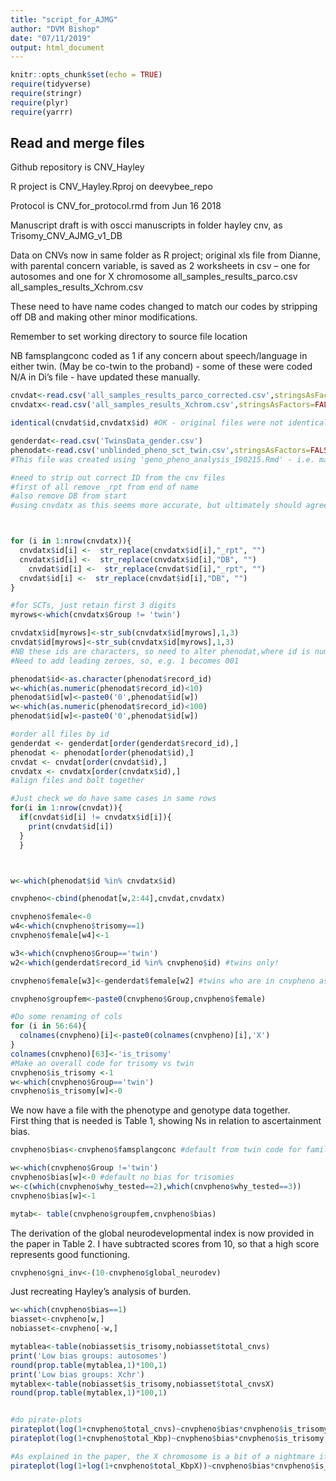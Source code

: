 ```yaml
---
title: "script_for_AJMG"
author: "DVM Bishop"
date: "07/11/2019"
output: html_document
---
```


```r
knitr::opts_chunk$set(echo = TRUE)
require(tidyverse)
require(stringr)
require(plyr)
require(yarrr)
```

## Read and merge files

Github repository is CNV_Hayley

R project is CNV_Hayley.Rproj on deevybee_repo

Protocol is CNV_for_protocol.rmd from Jun 16 2018

Manuscript draft is with oscci manuscripts in folder hayley cnv, as Trisomy_CNV_AJMG_v1_DB 

Data on CNVs now in same folder as R project; original xls file from Dianne, with parental concern variable, is saved as 2 worksheets in csv – one for autosomes and one for X chromosome
all_samples_results_parco.csv
all_samples_results_Xchrom.csv

These need to have name codes changed to match our codes by stripping off DB and making other minor modifications.

Remember to set working directory to source file location

NB famsplangconc coded as 1 if any concern about speech/language in either twin. (May be co-twin to the proband) - some of these were coded N/A in Di's file - have updated these manually.


```r
cnvdat<-read.csv('all_samples_results_parco_corrected.csv',stringsAsFactors=FALSE)
cnvdatx<-read.csv('all_samples_results_Xchrom.csv',stringsAsFactors=FALSE)

identical(cnvdat$id,cnvdatx$id) #OK - original files were not identical- found mismatch

genderdat<-read.csv('TwinsData_gender.csv')
phenodat<-read.csv('unblinded_pheno_sct_twin.csv',stringsAsFactors=FALSE)
#This file was created using 'geno_pheno_analysis_190215.Rmd' - i.e. main script for Newbury et al paper. In that script, IDs are blinded, but here we need to match up with CNV data, so retain the codes.

#need to strip out correct ID from the cnv files
#first of all remove _rpt from end of name
#also remove DB from start
#using cnvdatx as this seems more accurate, but ultimately should agree with cnvdat



for (i in 1:nrow(cnvdatx)){
  cnvdatx$id[i] <-  str_replace(cnvdatx$id[i],"_rpt", "")
  cnvdatx$id[i] <-  str_replace(cnvdatx$id[i],"DB", "")
    cnvdat$id[i] <-  str_replace(cnvdat$id[i],"_rpt", "")
  cnvdat$id[i] <-  str_replace(cnvdat$id[i],"DB", "")
}

#for SCTs, just retain first 3 digits
myrows<-which(cnvdatx$Group != 'twin')

cnvdatx$id[myrows]<-str_sub(cnvdatx$id[myrows],1,3)
cnvdat$id[myrows]<-str_sub(cnvdatx$id[myrows],1,3)
#NB these ids are characters, so need to alter phenodat,where id is numeric
#Need to add leading zeroes, so, e.g. 1 becomes 001

phenodat$id<-as.character(phenodat$record_id)
w<-which(as.numeric(phenodat$record_id)<10)
phenodat$id[w]<-paste0('0',phenodat$id[w])
w<-which(as.numeric(phenodat$record_id)<100)
phenodat$id[w]<-paste0('0',phenodat$id[w])

#order all files by id
genderdat <- genderdat[order(genderdat$record_id),] 
phenodat <- phenodat[order(phenodat$id),] 
cnvdat <- cnvdat[order(cnvdat$id),] 
cnvdatx <- cnvdatx[order(cnvdatx$id),] 
#align files and bolt together

#Just check we do have same cases in same rows
for(i in 1:nrow(cnvdat)){
  if(cnvdat$id[i] != cnvdatx$id[i]){
    print(cnvdat$id[i])
  }
  }



w<-which(phenodat$id %in% cnvdatx$id)

cnvpheno<-cbind(phenodat[w,2:44],cnvdat,cnvdatx)

cnvpheno$female<-0
w4<-which(cnvpheno$trisomy==1)
cnvpheno$female[w4]<-1

w3<-which(cnvpheno$Group=='twin')
w2<-which(genderdat$record_id %in% cnvpheno$id) #twins only!

cnvpheno$female[w3]<-genderdat$female[w2] #twins who are in cnvpheno assigned gender from genderdat

cnvpheno$groupfem<-paste0(cnvpheno$Group,cnvpheno$female)

#Do some renaming of cols
for (i in 56:64){
  colnames(cnvpheno)[i]<-paste0(colnames(cnvpheno)[i],'X')
}
colnames(cnvpheno)[63]<-'is_trisomy'
#Make an overall code for trisomy vs twin
cnvpheno$is_trisomy <-1
w<-which(cnvpheno$Group=='twin')
cnvpheno$is_trisomy[w]<-0 
```

We now have a file with the phenotype and genotype data together.  
First thing that is needed is Table 1, showing Ns in relation to ascertainment bias.
```r

cnvpheno$bias<-cnvpheno$famsplangconc #default from twin code for family bias

w<-which(cnvpheno$Group !='twin')
cnvpheno$bias[w]<-0 #default no bias for trisomies
w<-c(which(cnvpheno$why_tested==2),which(cnvpheno$why_tested==3))
cnvpheno$bias[w]<-1

mytab<- table(cnvpheno$groupfem,cnvpheno$bias)


```
The derivation of the global neurodevelopmental index is now provided in the paper in Table 2.
I have subtracted scores from 10, so that a high score represents good functioning. 

```r

cnvpheno$gni_inv<-(10-cnvpheno$global_neurodev)

```

Just recreating Hayley's analysis of burden.

```r
w<-which(cnvpheno$bias==1)
biasset<-cnvpheno[w,]
nobiasset<-cnvpheno[-w,]

mytablea<-table(nobiasset$is_trisomy,nobiasset$total_cnvs)
print('Low bias groups: autosomes')
round(prop.table(mytablea,1)*100,1)
print('Low bias groups: Xchr')
mytablex<-table(nobiasset$is_trisomy,nobiasset$total_cnvsX)
round(prop.table(mytablex,1)*100,1)


#do pirate-plots
pirateplot(log(1+cnvpheno$total_cnvs)~cnvpheno$bias*cnvpheno$is_trisomy,data=cnvpheno)
pirateplot(log(1+cnvpheno$total_Kbp)~cnvpheno$bias*cnvpheno$is_trisomy,data=cnvpheno)

#As explained in the paper, the X chromosome is a bit of a nightmare if you have 3 Xs!
pirateplot(log(1+log(1+cnvpheno$total_KbpX))~cnvpheno$bias*cnvpheno$is_trisomy*cnvpheno$female,data=cnvpheno)
```
